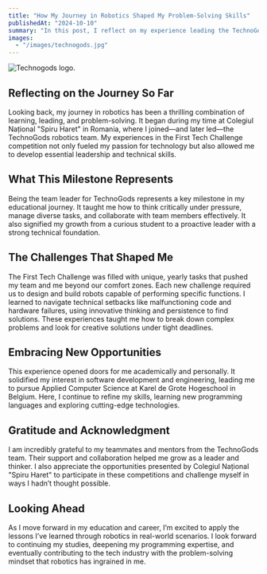 ---
title: "How My Journey in Robotics Shaped My Problem-Solving Skills"
publishedAt: "2024-10-10"
summary: "In this post, I reflect on my experience leading the TechnoGods robotics team during high school, where I gained valuable skills in teamwork, leadership, and technical problem-solving. Through multiple competitions, I honed my expertise in programming, project management, and innovative thinking. This hands-on experience has shaped my approach to challenges and prepared me for my current studies in Applied Computer Science."
images: 
  - "/images/technogods.jpg"
---

![Technogods logo.](/images/technogods.jpg)

## Reflecting on the Journey So Far

Looking back, my journey in robotics has been a thrilling combination of learning, leading, and problem-solving. It began during my time at Colegiul Național "Spiru Haret" in Romania, where I joined—and later led—the TechnoGods robotics team. My experiences in the First Tech Challenge competition not only fueled my passion for technology but also allowed me to develop essential leadership and technical skills.

## What This Milestone Represents

Being the team leader for TechnoGods represents a key milestone in my educational journey. It taught me how to think critically under pressure, manage diverse tasks, and collaborate with team members effectively. It also signified my growth from a curious student to a proactive leader with a strong technical foundation.

## The Challenges That Shaped Me

The First Tech Challenge was filled with unique, yearly tasks that pushed my team and me beyond our comfort zones. Each new challenge required us to design and build robots capable of performing specific functions. I learned to navigate technical setbacks like malfunctioning code and hardware failures, using innovative thinking and persistence to find solutions. These experiences taught me how to break down complex problems and look for creative solutions under tight deadlines.

## Embracing New Opportunities

This experience opened doors for me academically and personally. It solidified my interest in software development and engineering, leading me to pursue Applied Computer Science at Karel de Grote Hogeschool in Belgium. Here, I continue to refine my skills, learning new programming languages and exploring cutting-edge technologies.

## Gratitude and Acknowledgment

I am incredibly grateful to my teammates and mentors from the TechnoGods team. Their support and collaboration helped me grow as a leader and thinker. I also appreciate the opportunities presented by Colegiul Național "Spiru Haret" to participate in these competitions and challenge myself in ways I hadn’t thought possible.

## Looking Ahead

As I move forward in my education and career, I’m excited to apply the lessons I’ve learned through robotics in real-world scenarios. I look forward to continuing my studies, deepening my programming expertise, and eventually contributing to the tech industry with the problem-solving mindset that robotics has ingrained in me.